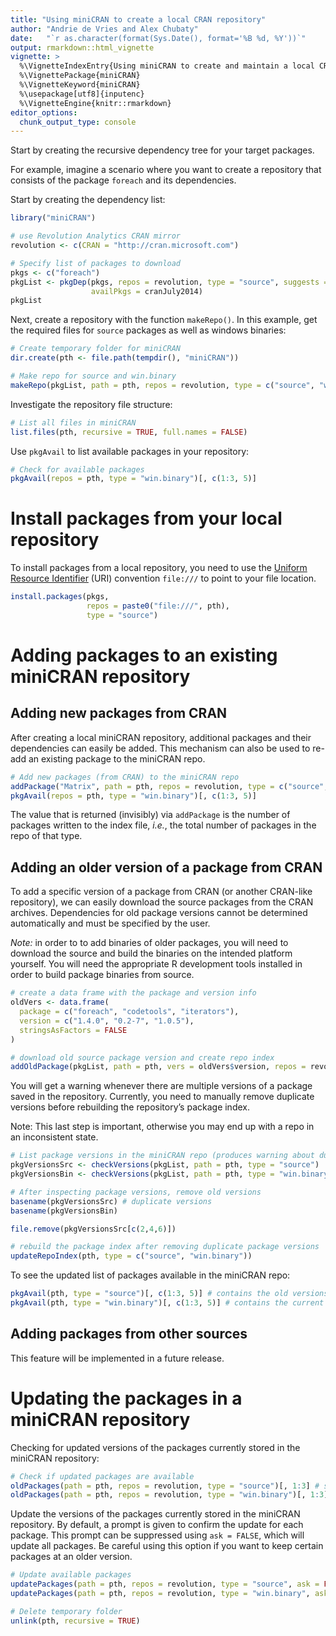 ---
title: "Using miniCRAN to create a local CRAN repository"
author: "Andrie de Vries and Alex Chubaty"
date:   "`r as.character(format(Sys.Date(), format='%B %d, %Y'))`"
output: rmarkdown::html_vignette
vignette: >
  %\VignetteIndexEntry{Using miniCRAN to create and maintain a local CRAN repository}
  %\VignettePackage{miniCRAN}
  %\VignetteKeyword{miniCRAN}
  %\usepackage[utf8]{inputenc}
  %\VignetteEngine{knitr::rmarkdown}
editor_options: 
  chunk_output_type: console
---

Start by creating the recursive dependency tree for your target packages.

For example, imagine a scenario where you want to create a repository that consists of the package `foreach` and its dependencies.
 
Start by creating the dependency list:

```{r make-repo-1}
library("miniCRAN")

# use Revolution Analytics CRAN mirror
revolution <- c(CRAN = "http://cran.microsoft.com")

# Specify list of packages to download
pkgs <- c("foreach")
pkgList <- pkgDep(pkgs, repos = revolution, type = "source", suggests = FALSE, 
                  availPkgs = cranJuly2014)
pkgList
```

Next, create a repository with the function `makeRepo()`.  In this example, get the required files for `source` packages as well as windows binaries:

```{r make-repo-2, eval=FALSE}
# Create temporary folder for miniCRAN
dir.create(pth <- file.path(tempdir(), "miniCRAN"))

# Make repo for source and win.binary
makeRepo(pkgList, path = pth, repos = revolution, type = c("source", "win.binary"))
```


Investigate the repository file structure:

```{r make-repo-3, eval=FALSE}
# List all files in miniCRAN
list.files(pth, recursive = TRUE, full.names = FALSE)
```


Use `pkgAvail` to list available packages in your repository:

```{r make-repo-4, eval=FALSE}
# Check for available packages
pkgAvail(repos = pth, type = "win.binary")[, c(1:3, 5)]
```

# Install packages from your local repository

To install packages from a local repository, you need to use the [Uniform Resource Identifier](https://en.wikipedia.org/wiki/Uniform_Resource_Identifier) (URI) convention `file:///` to point to your file location.

```{r make-repo-5, eval=FALSE}
install.packages(pkgs, 
                 repos = paste0("file:///", pth),
                 type = "source")
```


# Adding packages to an existing miniCRAN repository

## Adding new packages from CRAN

After creating a local miniCRAN repository, additional packages and their dependencies can easily be added. This mechanism can also be used to re-add an existing package to the miniCRAN repo.

```{r addto-repo-new-1, eval=FALSE}
# Add new packages (from CRAN) to the miniCRAN repo
addPackage("Matrix", path = pth, repos = revolution, type = c("source", "win.binary"))
pkgAvail(repos = pth, type = "win.binary")[, c(1:3, 5)]
```

The value that is returned (invisibly) via `addPackage` is the number of packages written to the index file, *i.e.*, the total number of packages in the repo of that type.

## Adding an older version of a package from CRAN

To add a specific version of a package from CRAN (or another CRAN-like repository), we can easily download the source packages from the CRAN archives. Dependencies for old package versions cannot be determined automatically and must be specified by the user.

*Note:* in order to to add binaries of older packages, you will need to download the source and build the binaries on the intended platform yourself. You will need the appropriate R development tools installed in order to build package binaries from source.

```{r addto-repo-old-1, eval=FALSE}
# create a data frame with the package and version info
oldVers <- data.frame(
  package = c("foreach", "codetools", "iterators"),
  version = c("1.4.0", "0.2-7", "1.0.5"),
  stringsAsFactors = FALSE
)

# download old source package version and create repo index
addOldPackage(pkgList, path = pth, vers = oldVers$version, repos = revolution, type = "source")
```

You will get a warning whenever there are multiple versions of a package saved in the repository. Currently, you need to manually remove duplicate versions before rebuilding the repository's package index.

Note: This last step is important, otherwise you may end up with a repo in an inconsistent state.

```{r addto-repo-old-2, eval=FALSE}
# List package versions in the miniCRAN repo (produces warning about duplicates)
pkgVersionsSrc <- checkVersions(pkgList, path = pth, type = "source")
pkgVersionsBin <- checkVersions(pkgList, path = pth, type = "win.binary")

# After inspecting package versions, remove old versions
basename(pkgVersionsSrc) # duplicate versions
basename(pkgVersionsBin)

file.remove(pkgVersionsSrc[c(2,4,6)])

# rebuild the package index after removing duplicate package versions
updateRepoIndex(pth, type = c("source", "win.binary"))
```

To see the updated list of packages available in the miniCRAN repo:

```{r addto-repo-old-3, eval=FALSE}
pkgAvail(pth, type = "source")[, c(1:3, 5)] # contains the old versions
pkgAvail(pth, type = "win.binary")[, c(1:3, 5)] # contains the current versions
```



## Adding packages from other sources

This feature will be implemented in a future release.


# Updating the packages in a miniCRAN repository

Checking for updated versions of the packages currently stored in the miniCRAN repository:

```{r update-repo-1, eval=FALSE}
# Check if updated packages are available
oldPackages(path = pth, repos = revolution, type = "source")[, 1:3] # should need update
oldPackages(path = pth, repos = revolution, type = "win.binary")[, 1:3] # should be current
```


Update the versions of the packages currently stored in the miniCRAN repository. By default, a prompt is given to confirm the update for each package. This prompt can be suppressed using `ask = FALSE`, which will update all packages. Be careful using this option if you want to keep certain packages at an older version.

```{r update-repo-2, eval=FALSE}
# Update available packages
updatePackages(path = pth, repos = revolution, type = "source", ask = FALSE) # should need update
updatePackages(path = pth, repos = revolution, type = "win.binary", ask = FALSE) # should be current
```




```{r cleanup, include=FALSE, eval=FALSE}
# Delete temporary folder
unlink(pth, recursive = TRUE)
```
